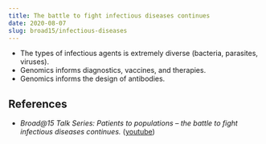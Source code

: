```yaml
---
title: The battle to fight infectious diseases continues
date: 2020-08-07
slug: broad15/infectious-diseases
---
```


* The types of infectious agents is extremely diverse (bacteria, parasites, viruses).
* Genomics informs diagnostics, vaccines, and therapies.
* Genomics informs the design of antibodies.

## References
* _Broad@15 Talk Series: Patients to populations &ndash; the battle to fight infectious diseases continues._ ([youtube](https://www.youtube.com/watch?v=JzC7V9vEbuk))
